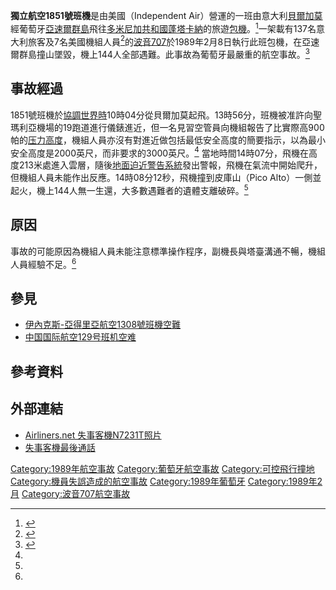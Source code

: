 {{Infobox Airliner accident
|name= 獨立航空1851號班機空難
|Crash image= Independent Air - Skylarks Boeing 707-331B N7231T (26022307271).jpg
|Image caption= 失事客機N7231T，1985年月攝於廊曼機場
|Date= 1989年2月8日
|Type= [[可控飛行撞地|可控飛行撞地]]、機組失誤
|Site= {{POR}}[[亚速尔群岛|亚速尔群岛]][[聖瑪利亞島|聖瑪利亞島]]
|Coordinates= {{coord|36.9667|N|25.1|W|source:kolossus-plwiki|display=title,inline}}
|Fatalities= 144（全部）
|Injuries= 0
|Aircraft Type= [[波音707|波音707-331B]]
|Operator= {{link-en|獨立航空|Independent Air}}
|Origin= {{ITA}}[[卡拉瓦乔国际机场|卡拉瓦乔国际机场]]
|Last stopover= {{POR}}[[聖瑪利亞機場|聖瑪利亞機場]]
|Destination= {{DOM}}[[蓬塔卡納國際機場|蓬塔卡納國際機場]]
|Tail Number= N7231T
|Passengers= 137
|Crew= 7
|Survivors= 0
}}
'''獨立航空1851號班機'''是由美國{{link-en|獨立航空|Independent Air}}（Independent Air）營運的一班由意大利[[貝爾加莫|貝爾加莫]]經葡萄牙[[亞速爾群島|亞速爾群島]]飛往[[多米尼加共和國|多米尼加共和國]][[蓬塔卡納|蓬塔卡納]]的旅遊[[包機|包機]]。<ref>{{cite news|url=http://rmrbw.info/read.php?tid=821534|title=美一民航客机在葡萄牙坠毁 机上一百四十四人全部遇难|publisher=[[人民日报|人民日报]]|date=1989-02-10|accessdate=2015-03-11|deadurl=yes|archiveurl=https://web.archive.org/web/20150402134050/http://rmrbw.info/read.php?tid=821534|archivedate=2015-04-02}}</ref>一架載有137名意大利旅客及7名美國機組人員<ref name="la">{{cite news|url=http://articles.latimes.com/1989-02-09/news/mn-3014_1_santa-maria-island|title=Chartered U.S. Jet Crashes in Azores; 144 Die|publisher=[[洛杉磯時報|洛杉磯時報]]|date=1989-02-09|accessdate=2014-03-12|archive-date=2016-03-09|archive-url=https://web.archive.org/web/20160309060854/http://articles.latimes.com/1989-02-09/news/mn-3014_1_santa-maria-island|dead-url=no}}</ref>的[[波音707|波音707]]於1989年2月8日執行此班包機，在亞速爾群島撞山墜毀，機上144人全部遇難。此事故為葡萄牙最嚴重的航空事故。<ref name="ASN">{{cite web|url=http://aviation-safety.net/database/record.php?id=19890208-0|title=ASN Aircraft accident Boeing 707-331B N7231T Pico Alto|publisher=[[航空安全網|航空安全網]]|accessdate=2014-03-12|archive-date=2014-03-25|archive-url=https://web.archive.org/web/20140325085327/http://aviation-safety.net/database/record.php?id=19890208-0|dead-url=no}}</ref>

==事故經過==
1851號班機於[[協調世界時|協調世界時]]10時04分從貝爾加莫起飛。13時56分，班機被准許向聖瑪利亞機場的19跑道進行儀錶進近，但一名見習空管員向機組報告了比實際高900帕的[[压力高度|压力高度]]，機組人員亦沒有對進近做包括最低安全高度的簡要指示，以為最小安全高度是2000英尺，而非要求的3000英尺。<ref name="ASN"/>
當地時間14時07分，飛機在高度213米處進入雲層，隨後[[地面迫近警告系統|地面迫近警告系統]]發出警報，飛機在氣流中開始爬升，但機組人員未能作出反應。14時08分12秒，飛機撞到皮庫山（Pico Alto）一側並起火，機上144人無一生還，大多數遇難者的遺體支離破碎。<ref name="la"/>

==原因==
事故的可能原因為機組人員未能注意標準操作程序，副機長與塔臺溝通不暢，機組人員經驗不足。<ref name="ASN"/>

==參見==
*[[伊內克斯-亞得里亞航空1308號班機空難|伊內克斯-亞得里亞航空1308號班機空難]]
*[[中国国际航空129号班机空难|中国国际航空129号班机空难]]

==參考資料==
{{reflist}}

==外部連結==
* [http://www.airliners.net/search/photo.search?regsearch=N7231T Airliners.net 失事客機N7231T照片] {{Wayback|url=http://www.airliners.net/search/photo.search?regsearch=N7231T |date=20121102190115 }}
* [https://web.archive.org/web/20090219091919/http://dnausers.d-n-a.net/dnetGOjg/080289.htm  失事客機最後通話]

{{1989年航空事故}}
{{Mayday NavBox}}

[[Category:1989年航空事故|Category:1989年航空事故]]
[[Category:葡萄牙航空事故|Category:葡萄牙航空事故]]
[[Category:可控飛行撞地|Category:可控飛行撞地]]
[[Category:機員失誤造成的航空事故|Category:機員失誤造成的航空事故]]
[[Category:1989年葡萄牙|Category:1989年葡萄牙]]
[[Category:1989年2月|Category:1989年2月]]
[[Category:波音707航空事故|Category:波音707航空事故]]
